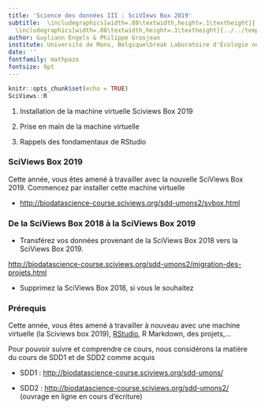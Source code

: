 ```yaml
---
title: 'Science des données III : SciVIews Box 2019'
subtitle:  \includegraphics[width=.08\textwidth,height=.1\textheight]{../../template/biodatascience.png}
  \includegraphics[width=.08\textwidth,height=.1\textheight]{../../template/SciViews-logo.pdf}
author: Guyliann Engels & Philippe Grosjean
institute: Université de Mons, Belgique\break Laboratoire d'Écologie numérique des Milieux aquatiques\break \includegraphics[width=.08\textwidth,height=.1\textheight]{../../template/EcoNum-logo.pdf} \break \url{http://biodatascience-course.sciviews.org} \break \url{sdd@sciviews.org}
date: ''
fontfamily: mathpazo
fontsize: 9pt
---
```


```r
knitr::opts_chunk$set(echo = TRUE)
SciViews::R
```

1. Installation de la machine virtuelle Sciviews Box 2019

2. Prise en main de la machine virtuelle

3. Rappels des fondamentaux de RStudio


### SciViews Box 2019 

Cette année, vous êtes amené à travailler avec la nouvelle SciViews Box 2019. Commencez par installer cette machine virtuelle 

- <http://biodatascience-course.sciviews.org/sdd-umons2/svbox.html>


### De la SciViews Box 2018 à la SciViews Box 2019

- Transférez vos données provenant de la SciViews Box 2018 vers la SciViews Box 2019. 

<http://biodatascience-course.sciviews.org/sdd-umons2/migration-des-projets.html>


- Supprimez la SciViews Box 2018, si vous le souhaitez


### Prérequis

Cette année, vous êtes amené à travailler à nouveau avec une machine virtuelle (la Sciviews box 2019), [RStudio](http://biodatascience-course.sciviews.org/sdd-umons/rs.html), R Markdown, des projets,...

Pour pouvoir suivre et comprendre ce cours, nous considérons la matière du cours de SDD1 et de SDD2 comme acquis

- SDD1  : <http://biodatascience-course.sciviews.org/sdd-umons/>

- SDD2  : <http://biodatascience-course.sciviews.org/sdd-umons2/> (ouvrage en ligne en cours d'écriture)
